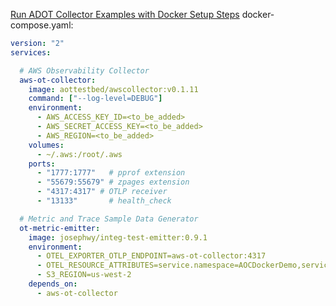 [Run ADOT Collector Examples with Docker Setup Steps](https://aws-otel.github.io/docs/setup/docker-images#steps) docker-compose.yaml:

```yaml
version: "2"
services:

  # AWS Observability Collector
  aws-ot-collector:
    image: aottestbed/awscollector:v0.1.11
    command: ["--log-level=DEBUG"]
    environment:
      - AWS_ACCESS_KEY_ID=<to_be_added>
      - AWS_SECRET_ACCESS_KEY=<to_be_added>
      - AWS_REGION=<to_be_added>
    volumes:
      - ~/.aws:/root/.aws
    ports:
      - "1777:1777"   # pprof extension
      - "55679:55679" # zpages extension
      - "4317:4317" # OTLP receiver
      - "13133"       # health_check

  # Metric and Trace Sample Data Generator
  ot-metric-emitter:
    image: josephwy/integ-test-emitter:0.9.1
    environment:
      - OTEL_EXPORTER_OTLP_ENDPOINT=aws-ot-collector:4317
      - OTEL_RESOURCE_ATTRIBUTES=service.namespace=AOCDockerDemo,service.name=AOCDockerDemoService
      - S3_REGION=us-west-2
    depends_on:
      - aws-ot-collector
```

